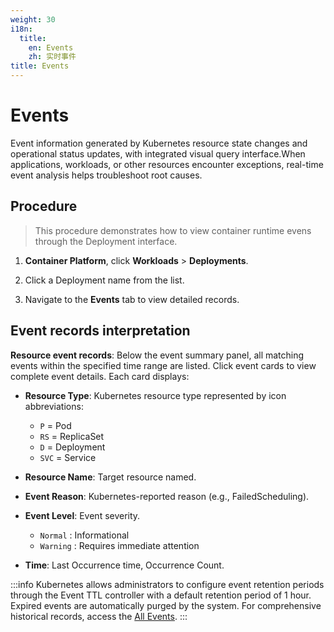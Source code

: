 ```yaml
---
weight: 30
i18n:
  title:
    en: Events
    zh: 实时事件
title: Events
---
```


# Events

Event information generated by Kubernetes resource state changes and operational status updates, with integrated visual query interface.When applications, workloads, or other resources encounter exceptions, real-time event analysis helps troubleshoot root causes.

## Procedure

> This procedure demonstrates how to view container runtime evens through the Deployment interface.

1. **Container Platform**, click **Workloads** > **Deployments**.

2. Click a Deployment name from the list.

3. Navigate to the **Events** tab to view detailed records.

## Event records interpretation

**Resource event records**: Below the event summary panel, all matching events within the specified time range are listed. Click event cards to view complete event details. Each card displays:

  - **Resource Type**: Kubernetes resource type represented by icon abbreviations:
    - `P` = Pod  
    - `RS` = ReplicaSet  
    - `D` = Deployment 
    - `SVC` = Service

  - **Resource Name**: Target resource named.

  - **Event Reason**: Kubernetes-reported reason (e.g., FailedScheduling).

  - **Event Level**: Event severity.
    - `Normal` : Informational
    - `Warning` : Requires immediate attention

  - **Time**: Last Occurrence time, Occurrence Count.

:::info
Kubernetes allows administrators to configure event retention periods through the Event TTL controller with a default retention period of 1 hour. Expired events are automatically purged by the system. For comprehensive historical records, access the [All Events](../../../../observability/event/event.mdx).
:::

